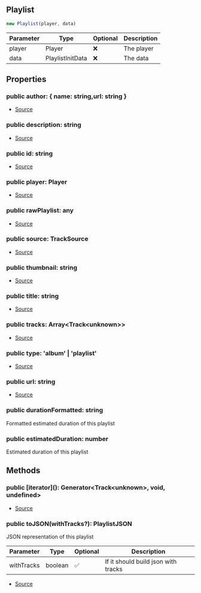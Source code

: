 ## Playlist


```typescript
new Playlist(player, data)
```
| Parameter | Type | Optional | Description |
| ----------- | ----------- | ----------- | ----------- |
| player | Player | ❌ | The player |
| data | PlaylistInitData | ❌ | The data |


## Properties
### public author: \{ name: string,url: string }
- [Source](https://github.com/Androz2091/discord-player/blob/72b264e/packages/discord-player/src/fabric/Playlist.ts#L14)
### public description: string
- [Source](https://github.com/Androz2091/discord-player/blob/72b264e/packages/discord-player/src/fabric/Playlist.ts#L10)
### public id: string
- [Source](https://github.com/Androz2091/discord-player/blob/72b264e/packages/discord-player/src/fabric/Playlist.ts#L18)
### public player: Player
- [Source](https://github.com/Androz2091/discord-player/blob/72b264e/packages/discord-player/src/fabric/Playlist.ts#L7)
### public rawPlaylist: any
- [Source](https://github.com/Androz2091/discord-player/blob/72b264e/packages/discord-player/src/fabric/Playlist.ts#L20)
### public source: TrackSource
- [Source](https://github.com/Androz2091/discord-player/blob/72b264e/packages/discord-player/src/fabric/Playlist.ts#L13)
### public thumbnail: string
- [Source](https://github.com/Androz2091/discord-player/blob/72b264e/packages/discord-player/src/fabric/Playlist.ts#L11)
### public title: string
- [Source](https://github.com/Androz2091/discord-player/blob/72b264e/packages/discord-player/src/fabric/Playlist.ts#L9)
### public tracks: Array\<Track\<unknown>>
- [Source](https://github.com/Androz2091/discord-player/blob/72b264e/packages/discord-player/src/fabric/Playlist.ts#L8)
### public type: 'album' \| 'playlist'
- [Source](https://github.com/Androz2091/discord-player/blob/72b264e/packages/discord-player/src/fabric/Playlist.ts#L12)
### public url: string
- [Source](https://github.com/Androz2091/discord-player/blob/72b264e/packages/discord-player/src/fabric/Playlist.ts#L19)
### public durationFormatted: string
Formatted estimated duration of this playlist
### public estimatedDuration: number
Estimated duration of this playlist

## Methods
### public \[iterator](): Generator\<Track\<unknown>, void, undefined>
- [Source](https://github.com/Androz2091/discord-player/blob/72b264e/packages/discord-player/src/fabric/Playlist.ts#L111)
### public toJSON(withTracks?): PlaylistJSON
JSON representation of this playlist



| Parameter | Type | Optional | Description |
| ----------- | ----------- | ----------- | ----------- |
| withTracks | boolean | ✅ | If it should build json with tracks |


- [Source](https://github.com/Androz2091/discord-player/blob/72b264e/packages/discord-player/src/fabric/Playlist.ts#L134)